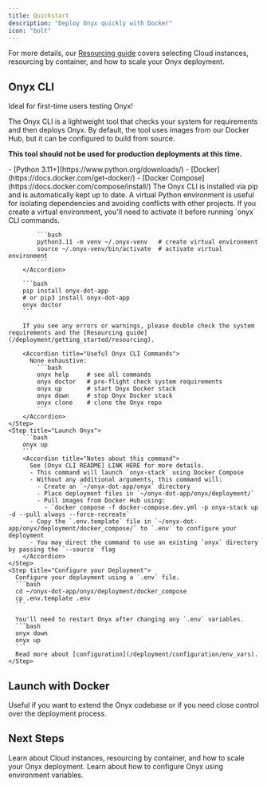```yaml
---
title: Quickstart
description: "Deploy Onyx quickly with Docker"
icon: "bolt"
---
```



<ResourcingOverview />

For more details, our [Resourcing guide](/deployment/getting_started/resourcing) covers selecting Cloud instances, resourcing by container, and how to scale your Onyx deployment.

## Onyx CLI

<Tip>
  Ideal for first-time users testing Onyx!
</Tip>

The Onyx CLI is a lightweight tool that checks your system for requirements and then deploys Onyx. 
By default, the tool uses images from our Docker Hub, but it can be configured to build from source.

**This tool should not be used for production deployments at this time.**

<Steps>
    <Step title="Install Requirements">
        - [Python 3.11+](https://www.python.org/downloads/)
        - [Docker](https://docs.docker.com/get-docker/)
        - [Docker Compose](https://docs.docker.com/compose/install/)
    </Step>
    <Step title="Install Onyx CLI and Check System Requirements">
        The Onyx CLI is installed via pip and is automatically kept up to date.
        <Accordion title="Optional: Create a virtual environment">
            A virtual Python environment is useful for isolating dependencies and avoiding conflicts with other projects.
            <Note>
              If you create a virtual environment, you'll need to activate it before running `onyx` CLI commands.
            </Note>
          
            ```bash
            python3.11 -m venv ~/.onyx-venv   # create virtual environment
            source ~/.onyx-venv/bin/activate  # activate virtual environment
            ```
        </Accordion>
      
        ```bash
        pip install onyx-dot-app
        # or pip3 install onyx-dot-app
        onyx doctor
        ```
        
        If you see any errors or warnings, please double check the system requirements and the [Resourcing guide](/deployment/getting_started/resourcing).

        <Accordion title="Useful Onyx CLI Commands">
          None exhaustive:
            ```bash
            onyx help     # see all commands
            onyx doctor   # pre-flight check system requirements
            onyx up       # start Onyx Docker stack
            onyx down     # stop Onyx Docker stack
            onyx clone    # clone the Onyx repo
            ```
        </Accordion>
    </Step>
    <Step title="Launch Onyx">
        ```bash
        onyx up
        ```
        <Accordion title="Notes about this command">
          See [Onyx CLI README] LINK HERE for more details.
          - This command will launch `onyx-stack` using Docker Compose
          - Without any additional arguments, this command will:
            - Create an `~/onyx-dot-app/onyx` directory
            - Place deployment files in `~/onyx-dot-app/onyx/deployment/`
            - Pull images from Docker Hub using:
              - `docker compose -f docker-compose.dev.yml -p onyx-stack up -d --pull always --force-recreate`
          - Copy the `.env.template` file in `~/onyx-dot-app/onyx/deployment/docker_compose/` to `.env` to configure your deployment
          - You may direct the command to use an existing `onyx` directory by passing the `--source` flag
        </Accordion>
    </Step>
    <Step title="Configure your Deployment">
      Configure your deployment using a `.env` file.
      ```bash
      cd ~/onyx-dot-app/onyx/deployment/docker_compose
      cp .env.template .env
      ```

      You'll need to restart Onyx after changing any `.env` variables.
      ```bash
      onyx down
      onyx up
      ```
      Read more about [configuration](/deployment/configuration/env_vars).
    </Step>
</Steps>

## Launch with Docker

<Note>
  Useful if you want to extend the Onyx codebase or if you need close control over the deployment process.
</Note>

<Docker />

## Next Steps
<CardGroup cols={2}>
  <Card title="Learn about Resourcing" icon="microchip" href="/deployment/getting_started/resourcing"> 
    Learn about Cloud instances, resourcing by container, and how to scale your Onyx deployment.
  </Card>
  <Card title="Configure your Deployment" icon="microchip" href="/deployment/configuration/env_vars"> 
    Learn about how to configure Onyx using environment variables.
  </Card>
</CardGroup>